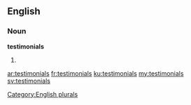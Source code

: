 ==English==

===Noun===
'''testimonials'''

# {{plural of|testimonial}}

[[Category:English plurals]]

[[ar:testimonials]]
[[fr:testimonials]]
[[ku:testimonials]]
[[my:testimonials]]
[[sv:testimonials]]